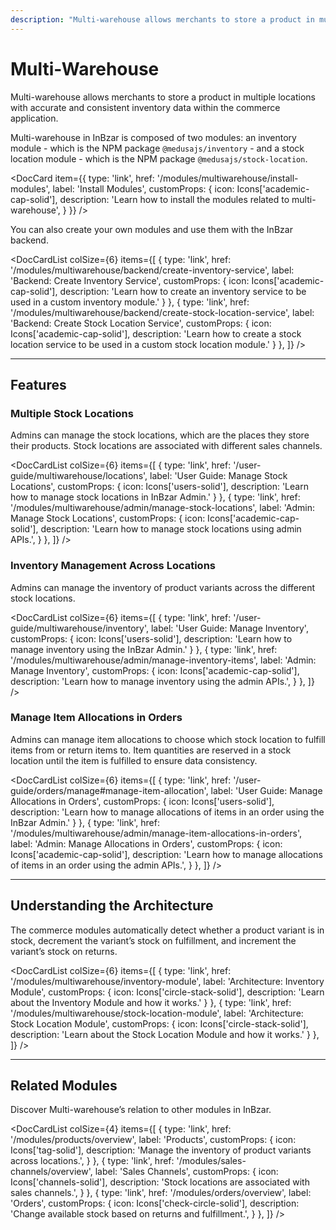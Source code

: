 ```yaml
---
description: "Multi-warehouse allows merchants to store a product in multiple locations with accurate and consistent inventory data within the commerce application."
---
```



# Multi-Warehouse

Multi-warehouse allows merchants to store a product in multiple locations with accurate and consistent inventory data within the commerce application.

Multi-warehouse in InBzar is composed of two modules: an inventory module - which is the NPM package `@medusajs/inventory` - and a stock location module - which is the NPM package `@medusajs/stock-location`.

<DocCard item={{
  type: 'link',
  href: '/modules/multiwarehouse/install-modules',
  label: 'Install Modules',
  customProps: {
    icon: Icons['academic-cap-solid'],
    description: 'Learn how to install the modules related to multi-warehouse',
  }
}} />

You can also create your own modules and use them with the InBzar backend.

<DocCardList colSize={6} items={[
  {
    type: 'link',
    href: '/modules/multiwarehouse/backend/create-inventory-service',
    label: 'Backend: Create Inventory Service',
    customProps: {
      icon: Icons['academic-cap-solid'],
      description: 'Learn how to create an inventory service to be used in a custom inventory module.'
    }
  },
  {
    type: 'link',
    href: '/modules/multiwarehouse/backend/create-stock-location-service',
    label: 'Backend: Create Stock Location Service',
    customProps: {
      icon: Icons['academic-cap-solid'],
      description: 'Learn how to create a stock location service to be used in a custom stock location module.'
    }
  },
]} />

---

## Features

### Multiple Stock Locations

Admins can manage the stock locations, which are the places they store their products. Stock locations are associated with different sales channels.

<DocCardList colSize={6} items={[
  {
    type: 'link',
    href: '/user-guide/multiwarehouse/locations',
    label: 'User Guide: Manage Stock Locations',
    customProps: {
      icon: Icons['users-solid'],
      description: 'Learn how to manage stock locations in InBzar Admin.'
    }
  },
  {
    type: 'link',
    href: '/modules/multiwarehouse/admin/manage-stock-locations',
    label: 'Admin: Manage Stock Locations',
    customProps: {
      icon: Icons['academic-cap-solid'],
      description: 'Learn how to manage stock locations using admin APIs.',
    }
  },
]} />

### Inventory Management Across Locations

Admins can manage the inventory of product variants across the different stock locations.

<DocCardList colSize={6} items={[
  {
    type: 'link',
    href: '/user-guide/multiwarehouse/inventory',
    label: 'User Guide: Manage Inventory',
    customProps: {
      icon: Icons['users-solid'],
      description: 'Learn how to manage inventory using the InBzar Admin.'
    }
  },
  {
    type: 'link',
    href: '/modules/multiwarehouse/admin/manage-inventory-items',
    label: 'Admin: Manage Inventory',
    customProps: {
      icon: Icons['academic-cap-solid'],
      description: 'Learn how to manage inventory using the admin APIs.',
    }
  },
]} />

### Manage Item Allocations in Orders

Admins can manage item allocations to choose which stock location to fulfill items from or return items to. Item quantities are reserved in a stock location until the item is fulfilled to ensure data consistency.

<DocCardList colSize={6} items={[
  {
    type: 'link',
    href: '/user-guide/orders/manage#manage-item-allocation',
    label: 'User Guide: Manage Allocations in Orders',
    customProps: {
      icon: Icons['users-solid'],
      description: 'Learn how to manage allocations of items in an order using the InBzar Admin.'
    }
  },
  {
    type: 'link',
    href: '/modules/multiwarehouse/admin/manage-item-allocations-in-orders',
    label: 'Admin: Manage Allocations in Orders',
    customProps: {
      icon: Icons['academic-cap-solid'],
      description: 'Learn how to manage allocations of items in an order using the admin APIs.',
    }
  },
]} />

---

## Understanding the Architecture

The commerce modules automatically detect whether a product variant is in stock, decrement the variant’s stock on fulfillment, and increment the variant’s stock on returns.

<DocCardList colSize={6} items={[
  {
    type: 'link',
    href: '/modules/multiwarehouse/inventory-module',
    label: 'Architecture: Inventory Module',
    customProps: {
      icon: Icons['circle-stack-solid'],
      description: 'Learn about the Inventory Module and how it works.'
    }
  },
  {
    type: 'link',
    href: '/modules/multiwarehouse/stock-location-module',
    label: 'Architecture: Stock Location Module',
    customProps: {
      icon: Icons['circle-stack-solid'],
      description: 'Learn about the Stock Location Module and how it works.'
    }
  },
]} />

---

## Related Modules

Discover Multi-warehouse’s relation to other modules in InBzar.

<DocCardList colSize={4} items={[
  {
    type: 'link',
    href: '/modules/products/overview',
    label: 'Products',
    customProps: {
      icon: Icons['tag-solid'],
      description: 'Manage the inventory of product variants across locations.',
    }
  },
  {
    type: 'link',
    href: '/modules/sales-channels/overview',
    label: 'Sales Channels',
    customProps: {
      icon: Icons['channels-solid'],
      description: 'Stock locations are associated with sales channels.',
    }
  },
  {
    type: 'link',
    href: '/modules/orders/overview',
    label: 'Orders',
    customProps: {
      icon: Icons['check-circle-solid'],
      description: 'Change available stock based on returns and fulfillment.',
    }
  },
]} />